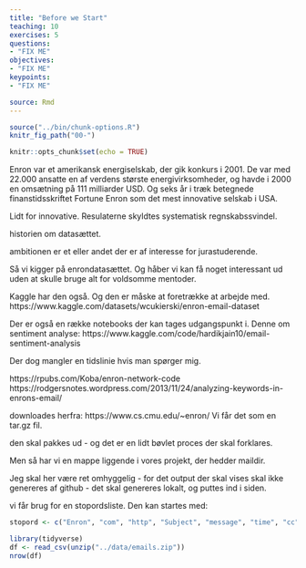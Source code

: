 ```yaml
---
title: "Before we Start"
teaching: 10
exercises: 5
questions:
- "FIX ME"
objectives:
- "FIX ME"
keypoints:
- "FIX ME"

source: Rmd
---
```


```r
source("../bin/chunk-options.R")
knitr_fig_path("00-")
```

```r
knitr::opts_chunk$set(echo = TRUE)
```

Enron var et amerikansk energiselskab, der gik konkurs i 2001. De var med
22.000 ansatte en af verdens største energivirksomheder, og havde i 2000
en omsætning på 111 milliarder USD. Og seks år i træk betegnede finanstidsskriftet
Fortune Enron som det mest innovative selskab i USA. 

Lidt for innovative. Resulaterne skyldtes systematisk regnskabssvindel.

historien om datasættet.


ambitionen er et eller andet der er af interesse for jurastuderende.

Så vi kigger på enrondatasættet. Og håber vi kan få noget interessant ud
uden at skulle bruge alt for voldsomme mentoder.

Kaggle har den også. Og den er måske at foretrække at arbejde med.
https://www.kaggle.com/datasets/wcukierski/enron-email-dataset

Der er også en række notebooks der kan tages udgangspunkt i.
Denne om sentiment analyse:
https://www.kaggle.com/code/hardikjain10/email-sentiment-analysis

Der dog mangler en tidslinie hvis man spørger mig.

https://rpubs.com/Koba/enron-network-code
https://rodgersnotes.wordpress.com/2013/11/24/analyzing-keywords-in-enrons-email/


downloades herfra:
https://www.cs.cmu.edu/~enron/
Vi får det som en tar.gz fil.

den skal pakkes ud - og det er en lidt bøvlet proces der skal forklares.

Men så har vi en mappe liggende i vores projekt, der hedder maildir.

Jeg skal her være ret omhyggelig - for det output der skal vises skal ikke 
genereres af github - det skal genereres lokalt, og puttes ind i siden.

vi får brug for en stopordsliste.
Den kan startes med:
```r
stopord <- c("Enron", "com", "http", "Subject", "message", "time", "cc", "www")
```

```r
library(tidyverse)
df <- read_csv(unzip("../data/emails.zip"))
nrow(df)
```

